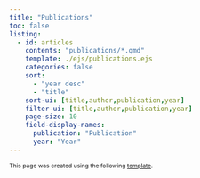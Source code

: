 ```yaml
---
title: "Publications"
toc: false
listing:
  - id: articles
    contents: "publications/*.qmd"
    template: ./ejs/publications.ejs
    categories: false
    sort:
      - "year desc"
      - "title"
    sort-ui: [title,author,publication,year]
    filter-ui: [title,author,publication,year]
    page-size: 10
    field-display-names: 
      publication: "Publication"
      year: "Year"
---
```


:::{#articles}
:::

:::{style="font-size: 75%;"}

This page was created using the following [template](https://github.com/quarto-dev/quarto-cli/issues/1324#issuecomment-1252961320).

:::
